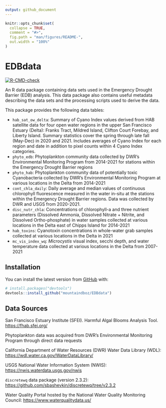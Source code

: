 ```yaml
---
output: github_document
---
```


<!-- README.md is generated from README.Rmd. Please edit that file -->

```r
knitr::opts_chunk$set(
  collapse = TRUE,
  comment = "#>",
  fig.path = "man/figures/README-",
  out.width = "100%"
)
```

# EDBdata

<!-- badges: start -->
[![R-CMD-check](https://github.com/mountaindboz/EDBdata/workflows/R-CMD-check/badge.svg)](https://github.com/mountaindboz/EDBdata/actions)
<!-- badges: end -->

An R data package containing data sets used in the Emergency Drought Barrier (EDB) analysis. This data package also contains useful metadata describing the data sets and the processing scripts used to derive the data. 

This package provides the following data tables:

* `hab_sat_ow_delta`: Summary of Cyano Index values derived from HAB satellite data for four open water regions in the upper San Francisco Estuary (Delta): Franks Tract, Mildred Island, Clifton Court Forebay, and Liberty Island. Summary statistics cover the spring through late fall (May-Dec) in 2020 and 2021. Includes averages of Cyano Index for each region and date in addition to pixel counts within 4 Cyano Index categories.
* `phyto_edb`: Phytoplankton community data collected by DWR's Environmental Monitoring Program from 2014-2021 for stations within the Emergency Drought Barrier regions
* `phyto_hab`: Phytoplankton community data of potentially toxic Cyanobacteria collected by DWR's Environmental Monitoring Program at various locations in the Delta from 2014-2021
* `cont_chla_daily`: Daily average and median values of continuous chlorophyll fluorescence measured in the water in-situ at the stations within the Emergency Drought Barrier regions. Data was collected by DWR and USGS from 2020-2021.
* `disc_nutr_chla`: Concentrations of chlorophyll-a and three nutrient parameters (Dissolved Ammonia, Dissolved Nitrate + Nitrite, and Dissolved Ortho-phosphate) in water samples collected at various locations in the Delta east of Chipps Island for 2014-2021
* `hab_toxins`: Cyanotoxin concentrations in whole-water grab samples collected at various locations in the Delta in 2021
* `mc_vis_index_wq`: *Microcystis* visual index, secchi depth, and water temperature data collected at various locations in the Delta from 2007-2021

## Installation

You can install the latest version from [GitHub](https://github.com/) with:

``` r
# install.packages("devtools")
devtools::install_github("mountaindboz/EDBdata")
```

## Data Sources

San Francisco Estuary Institute (SFEI). Harmful Algal Blooms Analysis Tool. <https://fhab.sfei.org/>

Phytoplankton data was acquired from DWR's Environmental Monitoring Program through direct data requests

California Department of Water Resources (DWR) Water Data Library (WDL): <https://wdl.water.ca.gov/WaterDataLibrary/>

USGS National Water Information System (NWIS): <https://nwis.waterdata.usgs.gov/nwis>

`discretewq` data package (version 2.3.2): <https://github.com/sbashevkin/discretewq/tree/v2.3.2>

Water Quality Portal hosted by the National Water Quality Monitoring Council: <https://www.waterqualitydata.us/>

